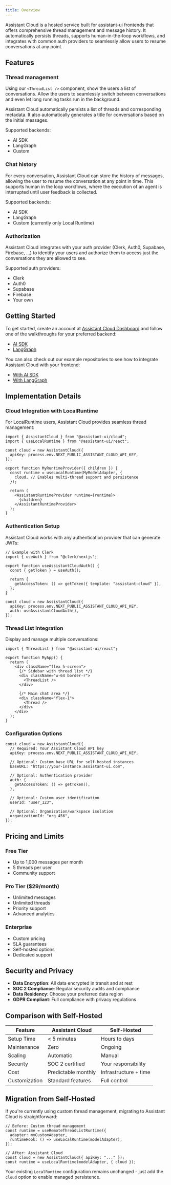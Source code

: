 ```yaml
---
title: Overview
---
```


Assistant Cloud is a hosted service built for assistant-ui frontends that offers comprehensive thread management and message history. It automatically persists threads, supports human-in-the-loop workflows, and integrates with common auth providers to seamlessly allow users to resume conversations at any point.


## Features

### Thread management

Using our `<ThreadList />` component, show the users a list of conversations. Allow the users to seamlessly switch between conversations and even let long running tasks run in the background.

Assistant Cloud automatically persists a list of threads and corresponding metadata. It also automatically generates a title for conversations based on the initial messages.

Supported backends:

- AI SDK
- LangGraph
- Custom

### Chat history

For every conversation, Assistant Cloud can store the history of messages, allowing the user to resume the conversation at any point in time.
This supports human in the loop workflows, where the execution of an agent is interrupted until user feedback is collected.

Supported backends:

- AI SDK
- LangGraph
- Custom (currently only Local Runtime)

### Authorization

Assistant Cloud integrates with your auth provider (Clerk, Auth0, Supabase, Firebase, ...) to identify your users and authorize them to access just the conversations they are allowed to see.

Supported auth providers:

- Clerk
- Auth0
- Supabase
- Firebase
- Your own

## Getting Started

To get started, create an account at [Assistant Cloud Dashboard](https://cloud.assistant-ui.com/) and follow one of the walkthroughs for your preferred backend:

- [AI SDK](/docs/cloud/persistence/ai-sdk)
- [LangGraph](/docs/cloud/persistence/langgraph)

You can also check out our example repositories to see how to integrate Assistant Cloud with your frontend:

- [With AI SDK](https://github.com/assistant-ui/assistant-ui/tree/main/examples/with-cloud)
- [With LangGraph](https://github.com/assistant-ui/assistant-ui/tree/main/examples/with-langgraph)

## Implementation Details

### Cloud Integration with LocalRuntime

For LocalRuntime users, Assistant Cloud provides seamless thread management:

```tsx
import { AssistantCloud } from "@assistant-ui/cloud";
import { useLocalRuntime } from "@assistant-ui/react";

const cloud = new AssistantCloud({
  apiKey: process.env.NEXT_PUBLIC_ASSISTANT_CLOUD_API_KEY,
});

export function MyRuntimeProvider({ children }) {
  const runtime = useLocalRuntime(MyModelAdapter, {
    cloud, // Enables multi-thread support and persistence
  });

  return (
    <AssistantRuntimeProvider runtime={runtime}>
      {children}
    </AssistantRuntimeProvider>
  );
}
```

### Authentication Setup

Assistant Cloud works with any authentication provider that can generate JWTs:

```tsx
// Example with Clerk
import { useAuth } from "@clerk/nextjs";

export function useAssistantCloudAuth() {
  const { getToken } = useAuth();
  
  return {
    getAccessToken: () => getToken({ template: "assistant-cloud" }),
  };
}

const cloud = new AssistantCloud({
  apiKey: process.env.NEXT_PUBLIC_ASSISTANT_CLOUD_API_KEY,
  auth: useAssistantCloudAuth(),
});
```

### Thread List Integration

Display and manage multiple conversations:

```tsx
import { ThreadList } from "@assistant-ui/react";

export function MyApp() {
  return (
    <div className="flex h-screen">
      {/* Sidebar with thread list */}
      <div className="w-64 border-r">
        <ThreadList />
      </div>
      
      {/* Main chat area */}
      <div className="flex-1">
        <Thread />
      </div>
    </div>
  );
}
```

### Configuration Options

```tsx
const cloud = new AssistantCloud({
  // Required: Your Assistant Cloud API key
  apiKey: process.env.NEXT_PUBLIC_ASSISTANT_CLOUD_API_KEY,
  
  // Optional: Custom base URL for self-hosted instances
  baseURL: "https://your-instance.assistant-ui.com",
  
  // Optional: Authentication provider
  auth: {
    getAccessToken: () => getToken(),
  },
  
  // Optional: Custom user identification
  userId: "user_123",
  
  // Optional: Organization/workspace isolation
  organizationId: "org_456",
});
```

## Pricing and Limits

### Free Tier
- Up to 1,000 messages per month
- 5 threads per user
- Community support

### Pro Tier ($29/month)
- Unlimited messages
- Unlimited threads
- Priority support
- Advanced analytics

### Enterprise
- Custom pricing
- SLA guarantees
- Self-hosted options
- Dedicated support

## Security and Privacy

- **Data Encryption**: All data encrypted in transit and at rest
- **SOC 2 Compliance**: Regular security audits and compliance
- **Data Residency**: Choose your preferred data region
- **GDPR Compliant**: Full compliance with privacy regulations

## Comparison with Self-Hosted

| Feature | Assistant Cloud | Self-Hosted |
|---------|----------------|-------------|
| Setup Time | < 5 minutes | Hours to days |
| Maintenance | Zero | Ongoing |
| Scaling | Automatic | Manual |
| Security | SOC 2 certified | Your responsibility |
| Cost | Predictable monthly | Infrastructure + time |
| Customization | Standard features | Full control |

## Migration from Self-Hosted

If you're currently using custom thread management, migrating to Assistant Cloud is straightforward:

```tsx
// Before: Custom thread management
const runtime = useRemoteThreadListRuntime({
  adapter: myCustomAdapter,
  runtimeHook: () => useLocalRuntime(modelAdapter),
});

// After: Assistant Cloud
const cloud = new AssistantCloud({ apiKey: "..." });
const runtime = useLocalRuntime(modelAdapter, { cloud });
```

Your existing `LocalRuntime` configuration remains unchanged - just add the `cloud` option to enable managed persistence.
